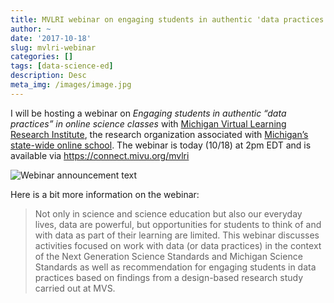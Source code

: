 ```yaml
---
title: MVLRI webinar on engaging students in authentic 'data practices' in online science classes
author: ~
date: '2017-10-18'
slug: mvlri-webinar
categories: []
tags: [data-science-ed]
description: Desc
meta_img: /images/image.jpg
---
```


I will be hosting a webinar on *Engaging students in authentic "data practices" in online science classes* with [Michigan Virtual Learning Research Institute](https://mvlri.org/), the research organization associated with [Michigan's state-wide online school](https://michiganvirtual.org/students/). The webinar is today (10/18) at 2pm EDT and is available via [https://connect.mivu.org/mvlri](https://connect.mivu.org/mvlri)

![](https://raw.githubusercontent.com/jrosen48/homepage-source/master/static/_media/images/DMWACQ4WAAAHNbL.jpg "Webinar announcement text")

Here is a bit more information on the webinar:

> Not only in science and science education but also our everyday lives, data are powerful, but opportunities for students to think of and with data as part of their learning are limited. This webinar discusses activities focused on work with data (or data practices) in the context of the Next Generation Science Standards and Michigan Science Standards as well as recommendation for engaging students in data practices based on findings from a design-based research study carried out at MVS.